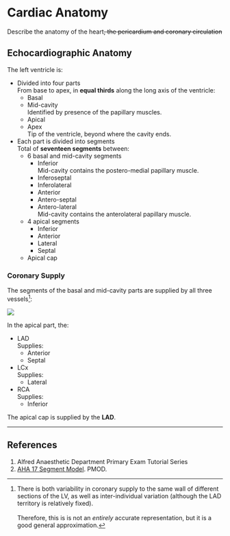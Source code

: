 # Cardiac Anatomy

:::dual
Describe the anatomy of the heart~~, the pericardium and coronary circulation~~
:::

## Echocardiographic Anatomy

The left ventricle is:

* Divided into four parts\
From base to apex, in **equal thirds** along the long axis of the ventricle:
	* Basal
	* Mid-cavity\
	Identified by presence of the papillary muscles.
	* Apical
	* Apex\
	Tip of the ventricle, beyond where the cavity ends.
* Each part is divided into segments\
Total of **seventeen segments** between:
	* 6 basal and mid-cavity segments
		* Inferior\
		Mid-cavity contains the postero-medial papillary muscle.
		* Inferoseptal
		* Inferolateral
		* Anterior
		* Antero-septal
		* Antero-lateral\
		Mid-cavity contains the anterolateral papillary muscle.
	* 4 apical segments
		* Inferior
		* Anterior
		* Lateral
		* Septal
	* Apical cap\


### Coronary Supply

The segments of the basal and mid-cavity parts are supplied by all three vessels^[There is both variability in coronary supply to the same wall of different sections of the LV, as well as inter-individual variation (although the LAD territory is relatively fixed).\
\
Therefore, this is is not an *entirely* accurate representation, but it is a good general approximation.]:

<img src="/resources/ca-supply.svg">

In the apical part, the:

* LAD\
Supplies:
	* Anterior
	* Septal
* LCx\
Supplies:
	* Lateral
* RCA\
Supplies:
	* Inferior

The apical cap is supplied by the **LAD**.

---

## References

1. Alfred Anaesthetic Department Primary Exam Tutorial Series
2. [AHA 17 Segment Model](http://www.pmod.com/files/download/v34/doc/pcardp/3615.htm). PMOD.